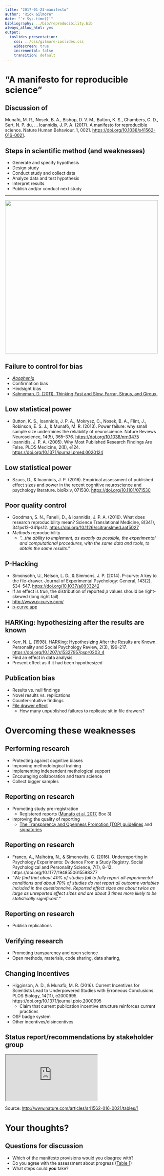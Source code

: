 ```yaml
---
title: "2017-01-23-manifesto"
author: "Rick Gilmore"
date: "`r Sys.time()`"
bibliography: ../bib/reproducibility.bib
always_allow_html: yes
output:
  ioslides_presentation:
    css: ../css/gilmore-ioslides.css
    widescreen: true
    incremental: false
    transition: default
---
```


# "A manifesto for reproducible science"

## Discussion of

Munafò, M. R., Nosek, B. A., Bishop, D. V. M., Button, K. S., Chambers, C. D., Sert, N. P. du, … Ioannidis, J. P. A. (2017). A manifesto for reproducible science. Nature Human Behaviour, 1, 0021. <https://doi.org/10.1038/s41562-016-0021>.

## Steps in scientific method (and weaknesses)

- Generate and specify hypothesis
- Design study
- Conduct study and collect data
- Analyze data and test hypothesis
- Interpret results
- Publish and/or conduct next study

---

<div class="centered">
<a href="http://www.nature.com/articles/s41562-016-0021/figures/1">
<img src="http://www.nature.com/article-assets/npg/nathumbehav/2017/s41562-016-0021/images_hires/w926/s41562-016-0021-f1.jpg" height=500px>
</a>
</div>

## Failure to control for bias

- [*Apophenia*](https://en.wikipedia.org/wiki/Apophenia)
- Confirmation bias
- Hindsight bias
- [Kahneman, D. (2011). Thinking Fast and Slow. Farrar, Straus, and Giroux.](https://en.wikipedia.org/wiki/Thinking,_Fast_and_Slow)

## Low statistical power

- Button, K. S., Ioannidis, J. P. A., Mokrysz, C., Nosek, B. A., Flint, J., Robinson, E. S. J., & Munafò, M. R. (2013). Power failure: why small sample size undermines the reliability of neuroscience. Nature Reviews Neuroscience, 14(5), 365–376. <https://doi.org/10.1038/nrn3475>
- Ioannidis, J. P. A. (2005). Why Most Published Research Findings Are False. PLOS Medicine, 2(8), e124. <https://doi.org/10.1371/journal.pmed.0020124>

## Low statistical power

- Szucs, D., & Ioannidis, J. P. (2016). Empirical assessment of published effect sizes and power in the recent cognitive neuroscience and psychology literature. bioRxiv, 071530. <https://doi.org/10.1101/071530>

## Poor quality control

- Goodman, S. N., Fanelli, D., & Ioannidis, J. P. A. (2016). What does research reproducibility mean? Science Translational Medicine, 8(341), 341ps12–341ps12. <https://doi.org/10.1126/scitranslmed.aaf5027>
- *Methods* reproducibility
    - *"…the ability to implement, as exactly as possible, the experimental and computational procedures, with the same data and tools, to obtain the same results."*

## P-Hacking

- Simonsohn, U., Nelson, L. D., & Simmons, J. P. (2014). P-curve: A key to the file-drawer. Journal of Experimental Psychology: General, 143(2), 534–547. <https://doi.org/10.1037/a0033242>
- If an effect is *true*, the distribution of reported *p* values should be right-skewed (long right tail)
- <http://www.p-curve.com/>
- [p-curve app](http://www.p-curve.com/app4/)

## HARKing: hypothesizing after the results are known

- Kerr, N. L. (1998). HARKing: Hypothesizing After the Results are Known. Personality and Social Psychology Review, 2(3), 196–217. <https://doi.org/10.1207/s15327957pspr0203_4>
- Find an effect in data analysis
- Present effect as if it had been hypothesized

## Publication bias

- Results vs. null findings
- Novel results vs. replications
- Counter-intuitive findings
- [File drawer effect](http://www.psychfiledrawer.org/TheFiledrawerProblem.php)
    - How many unpublished failures to replicate sit in file drawers?
    
# Overcoming these weaknesses

## Performing research

- Protecting against cognitive biases
- Improving methodological training
- Implementing independent methological support
- Encouraging collaboration and team science
- Collect bigger samples

## Reporting on research

- Promoting study pre-registration
    - Registered reports ([Munafo et al. 2017](https://doi.org/10.1038/s41562-016-0021), Box 3)
- Improving the quality of reporting
    - [The Transparency and Openness Promotion (TOP) guidelines](https://osf.io/ud578/) and [signatories](https://cos.io/top/#list)

## Reporting on research

- Franco, A., Malhotra, N., & Simonovits, G. (2016). Underreporting in Psychology Experiments: Evidence From a Study Registry. Social Psychological and Personality Science, 7(1), 8–12. https://doi.org/10.1177/1948550615598377 
- "*We find that about 40% of studies fail to fully report all experimental conditions and about 70% of studies do not report all outcome variables included in the questionnaire. Reported effect sizes are about twice as large as unreported effect sizes and are about 3 times more likely to be statistically significant.*"

## Reporting on research

- Publish replications

## Verifying research

- Promoting transparency and open science
- Open methods, materials, code sharing, data sharing, 

## Changing Incentives

- Higginson, A. D., & Munafò, M. R. (2016). Current Incentives for Scientists Lead to Underpowered Studies with Erroneous Conclusions. PLOS Biology, 14(11), e2000995. https://doi.org/10.1371/journal.pbio.2000995
  - Claim that current publication incentive structure reinforces current practices
- OSF badge system
- Other incentives/disincentives

## Status report/recommendations by stakeholder group

<iframe src="http://www.nature.com/articles/s41562-016-0021/tables/1">
</iframe>
Source: <http://www.nature.com/articles/s41562-016-0021/tables/1>

# Your thoughts?

## Questions for discussion

- Which of the manifesto provisions would you disagree with?
- Do you agree with the assessment about progress ([Table 1](http://www.nature.com/articles/s41562-016-0021/tables/1))
- What steps could **you** take?